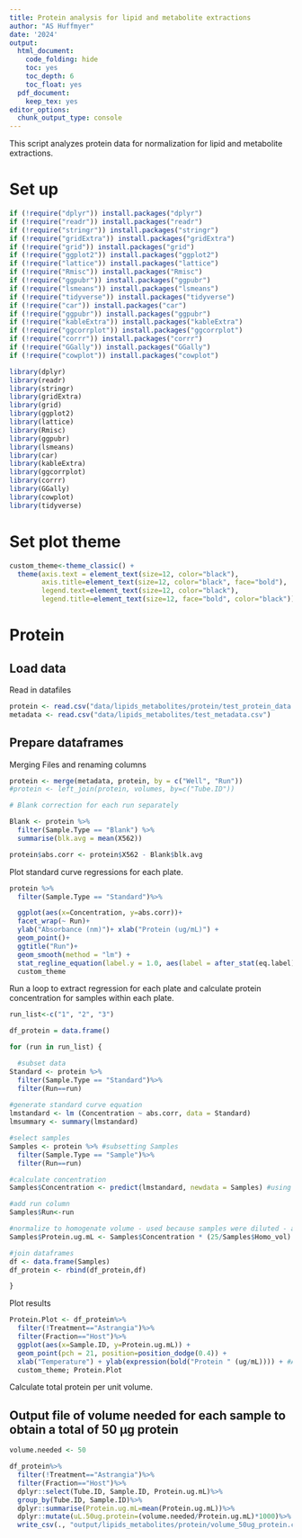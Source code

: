 ```yaml
---
title: Protein analysis for lipid and metabolite extractions
author: "AS Huffmyer"
date: '2024'
output:
  html_document:
    code_folding: hide
    toc: yes
    toc_depth: 6
    toc_float: yes
  pdf_document:
    keep_tex: yes
editor_options: 
  chunk_output_type: console
---
```

This script analyzes protein data for normalization for lipid and metabolite extractions. 

# Set up 

```r
if (!require("dplyr")) install.packages("dplyr")
if (!require("readr")) install.packages("readr")
if (!require("stringr")) install.packages("stringr")
if (!require("gridExtra")) install.packages("gridExtra")
if (!require("grid")) install.packages("grid")
if (!require("ggplot2")) install.packages("ggplot2")
if (!require("lattice")) install.packages("lattice")
if (!require("Rmisc")) install.packages("Rmisc")
if (!require("ggpubr")) install.packages("ggpubr")
if (!require("lsmeans")) install.packages("lsmeans")
if (!require("tidyverse")) install.packages("tidyverse")
if (!require("car")) install.packages("car")
if (!require("ggpubr")) install.packages("ggpubr")
if (!require("kableExtra")) install.packages("kableExtra")
if (!require("ggcorrplot")) install.packages("ggcorrplot")
if (!require("corrr")) install.packages("corrr")
if (!require("GGally")) install.packages("GGally")
if (!require("cowplot")) install.packages("cowplot")

library(dplyr)
library(readr)
library(stringr)
library(gridExtra)
library(grid)
library(ggplot2)
library(lattice)
library(Rmisc)
library(ggpubr)
library(lsmeans)
library(car)
library(kableExtra)
library(ggcorrplot)
library(corrr)
library(GGally)
library(cowplot)
library(tidyverse)
```

# Set plot theme 

```r
custom_theme<-theme_classic() + 
  theme(axis.text = element_text(size=12, color="black"), 
        axis.title=element_text(size=12, color="black", face="bold"), 
        legend.text=element_text(size=12, color="black"), 
        legend.title=element_text(size=12, face="bold", color="black"))
```

# Protein

## Load data  

Read in datafiles

```r
protein <- read.csv("data/lipids_metabolites/protein/test_protein_data.csv")
metadata <- read.csv("data/lipids_metabolites/test_metadata.csv")
```

## Prepare dataframes  

Merging Files and renaming columns

```r
protein <- merge(metadata, protein, by = c("Well", "Run"))
#protein <- left_join(protein, volumes, by=c("Tube.ID"))

# Blank correction for each run separately

Blank <- protein %>% 
  filter(Sample.Type == "Blank") %>%
  summarise(blk.avg = mean(X562))

protein$abs.corr <- protein$X562 - Blank$blk.avg
```

Plot standard curve regressions for each plate.  

```r
protein %>% 
  filter(Sample.Type == "Standard")%>%

  ggplot(aes(x=Concentration, y=abs.corr))+
  facet_wrap(~ Run)+
  ylab("Absorbance (nm)")+ xlab("Protein (ug/mL)") + 
  geom_point()+
  ggtitle("Run")+
  geom_smooth(method = "lm") +
  stat_regline_equation(label.y = 1.0, aes(label = after_stat(eq.label))) +
  custom_theme
```

Run a loop to extract regression for each plate and calculate protein concentration for samples within each plate.  

```r
run_list<-c("1", "2", "3")

df_protein = data.frame()

for (run in run_list) {

  #subset data
Standard <- protein %>% 
  filter(Sample.Type == "Standard")%>%
  filter(Run==run)
  
#generate standard curve equation
lmstandard <- lm (Concentration ~ abs.corr, data = Standard)
lmsummary <- summary(lmstandard) 

#select samples
Samples <- protein %>% #subsetting Samples
  filter(Sample.Type == "Sample")%>%
  filter(Run==run)

#calculate concentration
Samples$Concentration <- predict(lmstandard, newdata = Samples) #using model to get concentration

#add run column
Samples$Run<-run

#normalize to homogenate volume - used because samples were diluted - adjust as needed 
Samples$Protein.ug.mL <- Samples$Concentration * (25/Samples$Homo_vol)

#join dataframes
df <- data.frame(Samples)
df_protein <- rbind(df_protein,df)

} 
```

Plot results 

```r
Protein.Plot <- df_protein%>%
  filter(!Treatment=="Astrangia")%>%
  filter(Fraction=="Host")%>%
  ggplot(aes(x=Sample.ID, y=Protein.ug.mL)) +
  geom_point(pch = 21, position=position_dodge(0.4)) +
  xlab("Temperature") + ylab(expression(bold("Protein " (ug/mL)))) + #Axis titles
  custom_theme; Protein.Plot
```

Calculate total protein per unit volume.

## Output file of volume needed for each sample to obtain a total of 50 µg protein   

```r
volume.needed <- 50 

df_protein%>%
  filter(!Treatment=="Astrangia")%>%
  filter(Fraction=="Host")%>%
  dplyr::select(Tube.ID, Sample.ID, Protein.ug.mL)%>%
  group_by(Tube.ID, Sample.ID)%>%
  dplyr::summarise(Protein.ug.mL=mean(Protein.ug.mL))%>%
  dplyr::mutate(uL.50ug.protein=(volume.needed/Protein.ug.mL)*1000)%>%
  write_csv(., "output/lipids_metabolites/protein/volume_50ug_protein.csv")
```

